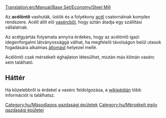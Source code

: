 [[Translation:en/Manual/Base Set/Economy/Steel Mill]]

{{hu/Gazdasági épületek|kép=Steelmill.png
|név=Acélöntő
|klíma=[[hu/Manual/Éghajlatok#Mérsékelt|mérsékelt]]
|elfogad=[[hu/Manual/Base Set/Economy/Vasérc|vasércet]]
|előállít=[[hu/Manual/Base Set/Economy/Acél|acélt]]
}}

Az '''acélöntő''' vashuták, üstök és a folyékony [[hu/Manual/Base Set/Economy/Acél|acél]] csatornáinak komplex rendszere. Acélt állít elő [[hu/Manual/Base Set/Economy/Vasérc|vasércből]], hogy aztán átadja egy szállítási vállalatnak.

Az acélgyártás folyamata annyira érdekes, hogy az acélöntő igazi idegenforgalmi látványossággá válhat, ha megfelelő távolságon belül utasok fogadására alkalmas [[hu/Manual/Állomások|állomást]] helyezel mellé.

Acélöntő csak mérsékelt éghajlaton létesülhet, miután más klímán vasérc sem található.

==Háttér==
Ha közelebbről is érdekel a vasérc feldolgozása, a [http://hu.wikipedia.org/wiki/Kohászat wikipédián] több információt is találhatsz.

{{hu/Navbox Gazdasági épületek}}

[[Category:hu/Másodlagos gazdasági épületek]]
[[Category:hu/Mérsékelt égöv gazdasági épületei]]